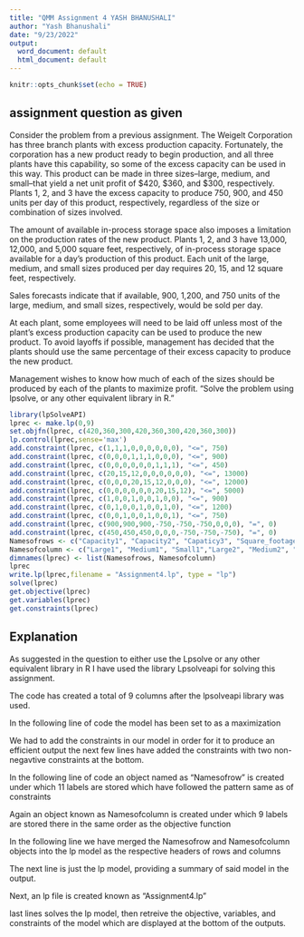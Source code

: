 ---
title: "QMM Assignment 4 YASH BHANUSHALI"
author: "Yash Bhanushali"
date: "9/23/2022"
output:
  word_document: default
  html_document: default
---



```{r setup, include=FALSE}
knitr::opts_chunk$set(echo = TRUE)
```

## assignment question as given

Consider the problem from a previous assignment.
The Weigelt Corporation has three branch plants with excess production capacity. Fortunately, the corporation has a new product ready to begin production, and all three plants have this capability, so some of the excess capacity can be used in this way. This product can be made in three sizes–large, medium, and small–that yield a net unit profit of $420, $360, and $300, respectively. Plants 1, 2, and 3 have the excess capacity to produce 750, 900, and 450 units per day of this product, respectively, regardless of the size or combination of sizes involved.

The amount of available in-process storage space also imposes a limitation on the production rates of the new product. Plants 1, 2, and 3 have 13,000, 12,000, and 5,000 square feet, respectively, of in-process storage space available for a day’s production of this product. Each unit of the large, medium, and small sizes produced per day requires 20, 15, and 12 square feet, respectively.

Sales forecasts indicate that if available, 900, 1,200, and 750 units of the large, medium, and small sizes, respectively, would be sold per day.

At each plant, some employees will need to be laid off unless most of the plant’s excess production capacity can be used to produce the new product. To avoid layoffs if possible, management has decided that the plants should use the same percentage of their excess capacity to produce the new product.

Management wishes to know how much of each of the sizes should be produced by each of the plants to maximize profit.
“Solve the problem using lpsolve, or any other equivalent library in R.”

```{r lpsolve}
library(lpSolveAPI)
lprec <- make.lp(0,9)
set.objfn(lprec, c(420,360,300,420,360,300,420,360,300))
lp.control(lprec,sense='max')
add.constraint(lprec, c(1,1,1,0,0,0,0,0,0), "<=", 750)
add.constraint(lprec, c(0,0,0,1,1,1,0,0,0), "<=", 900)
add.constraint(lprec, c(0,0,0,0,0,0,1,1,1), "<=", 450)
add.constraint(lprec, c(20,15,12,0,0,0,0,0,0), "<=", 13000)
add.constraint(lprec, c(0,0,0,20,15,12,0,0,0), "<=", 12000)
add.constraint(lprec, c(0,0,0,0,0,0,20,15,12), "<=", 5000)
add.constraint(lprec, c(1,0,0,1,0,0,1,0,0), "<=", 900)
add.constraint(lprec, c(0,1,0,0,1,0,0,1,0), "<=", 1200)
add.constraint(lprec, c(0,0,1,0,0,1,0,0,1), "<=", 750)
add.constraint(lprec, c(900,900,900,-750,-750,-750,0,0,0), "=", 0)
add.constraint(lprec, c(450,450,450,0,0,0,-750,-750,-750), "=", 0)
Namesofrows <- c("Capacity1", "Capacity2", "Capaticy3", "Square_footage1", "Square_footage2", "Square_footage3", "Sales1", "Sales2", "Sales3", "Same_perc_of_Cpacity1", "Same_perc_of_Cpacity2")
Namesofcolumn <- c("Large1", "Medium1", "Small1","Large2", "Medium2", "Small2","Large3", "Medium3", "Small3")
dimnames(lprec) <- list(Namesofrows, Namesofcolumn)
lprec
write.lp(lprec,filename = "Assignment4.lp", type = "lp")
solve(lprec)
get.objective(lprec)
get.variables(lprec)
get.constraints(lprec)

```

## Explanation

As suggested in the question to either use the Lpsolve or any other equivalent library in R I have used the library Lpsolveapi for solving this assignment.

The code has created a total of 9 columns after the lpsolveapi library was used.

In the following line of code the model has been set to as a maximization

We had to add the constraints in our model in order for it to produce an efficient output the next few lines have added the constraints with two non-negavtive constraints at the bottom.

In the following line of code an object named as “Namesofrow” is created under which 11 labels are stored which have followed the pattern same as of constraints

Again an object known as Namesofcolumn is created under which 9 labels are stored there in the same order as the objective function

In the following line we have merged the Namesofrow and Namesofcolumn objects into the lp model as the respective headers of rows and columns

The next line is just the lp model, providing a summary of said model in the output.

Next, an lp file is created known as "Assignment4.lp" 

last lines solves the lp model, then retreive the objective, variables, and constraints of the model which are displayed at the bottom of the outputs.

